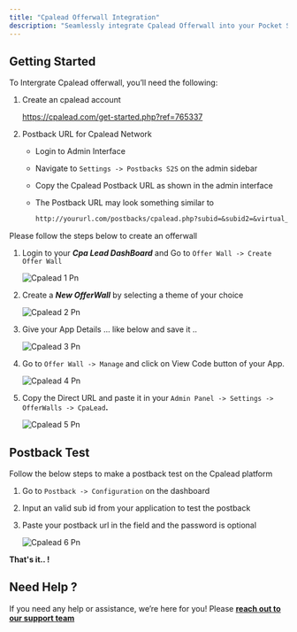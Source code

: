 ```yaml
---
title: "Cpalead Offerwall Integration"
description: "Seamlessly integrate Cpalead Offerwall into your Pocket Script application"
---
```


## Getting Started

To Intergrate Cpalead offerwall, you’ll need the following:

1. Create an cpalead account

   https://cpalead.com/get-started.php?ref=765337
2. Postback URL for Cpalead Network
   - Login to Admin Interface
   - Navigate to `Settings -> Postbacks S2S` on the admin sidebar
   - Copy the Cpalead Postback URL as shown in the admin interface
   - The Postback URL may look something similar to

     ```markdown
     http://yoururl.com/postbacks/cpalead.php?subid=&subid2=&virtual_currency=
     ```

Please follow the steps below to create an offerwall

1. Login to your **_Cpa Lead DashBoard_** and Go to `Offer Wall -> Create Offer Wall`

   ![Cpalead 1 Pn](/images/cpalead_1.png)
2. Create a **_New OfferWall_** by selecting a theme of your choice

   ![Cpalead 2 Pn](/images/cpalead_2.png)
3. Give your App Details ... like below and save it ..

   ![Cpalead 3 Pn](/images/cpalead_3.png)
4. Go to `Offer Wall -> Manage` and click on View Code button of your App.

   ![Cpalead 4 Pn](/images/cpalead_4.png)
5. Copy the Direct URL and paste it in your `Admin Panel -> Settings -> OfferWalls -> CpaLead`**.**

   ![Cpalead 5 Pn](/images/cpalead_5.png)

## Postback Test

Follow the below steps to make a postback test on the Cpalead platform

1. Go to `Postback -> Configuration` on the dashboard
2. Input an valid sub id from your application to test the postback
3. Paste your postback url in the field and the password is optional

   ![Cpalead 6 Pn](/images/cpalead_6.png)

**That's it.. \!**

## Need Help ?

If you need any help or assistance, we’re here for you\! Please [**reach out to our support team**](https://droidoxy.com/support/)
